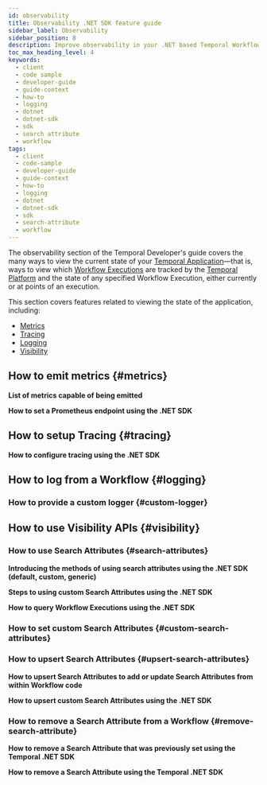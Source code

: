 ```yaml
---
id: observability
title: Observability .NET SDK feature guide
sidebar_label: Observability
sidebar_position: 8
description: Improve observability in your .NET based Temporal Workflows. View which Workflow Executions are tracked by the Temporal Platform and the state of any Workflow Execution.
toc_max_heading_level: 4
keywords:
  - client
  - code sample
  - developer-guide
  - guide-context
  - how-to
  - logging
  - dotnet
  - dotnet-sdk
  - sdk
  - search attribute
  - workflow
tags:
  - client
  - code-sample
  - developer-guide
  - guide-context
  - how-to
  - logging
  - dotnet
  - dotnet-sdk
  - sdk
  - search-attribute
  - workflow
---
```


The observability section of the Temporal Developer's guide covers the many ways to view the current state of your [Temporal Application](/temporal#temporal-application)—that is, ways to view which [Workflow Executions](/workflows#workflow-execution) are tracked by the [Temporal Platform](/temporal#temporal-platform) and the state of any specified Workflow Execution, either currently or at points of an execution.

This section covers features related to viewing the state of the application, including:

- [Metrics](#metrics)
- [Tracing](#tracing)
- [Logging](#logging)
- [Visibility](#visibility)

## How to emit metrics {#metrics}

**List of metrics capable of being emitted**

<!-- CONTENT-->

**How to set a Prometheus endpoint using the .NET SDK**

<!-- CONTENT-->

## How to setup Tracing {#tracing}

**How to configure tracing using the .NET SDK**

<!-- CONTENT-->

## How to log from a Workflow {#logging}

<!-- CONTENT-->

### How to provide a custom logger {#custom-logger}

<!-- CONTENT-->

## How to use Visibility APIs {#visibility}

### How to use Search Attributes {#search-attributes}

**Introducing the methods of using search attributes using the .NET SDK (default, custom, generic)**

<!-- CONTENT-->

**Steps to using custom Search Attributes using the .NET SDK**

<!-- CONTENT-->

**How to query Workflow Executions using the .NET SDK**

<!-- CONTENT-->

### How to set custom Search Attributes {#custom-search-attributes}

<!-- CONTENT-->

### How to upsert Search Attributes {#upsert-search-attributes}

**How to upsert Search Attributes to add or update Search Attributes from within Workflow code**

<!-- CONTENT-->

**How to upsert custom Search Attributes using the .NET SDK**

<!-- CONTENT-->

### How to remove a Search Attribute from a Workflow {#remove-search-attribute}

**How to remove a Search Attribute that was previously set using the Temporal .NET SDK**

<!-- CONTENT-->

**How to remove a Search Attribute using the Temporal .NET SDK**

<!-- CONTENT-->
